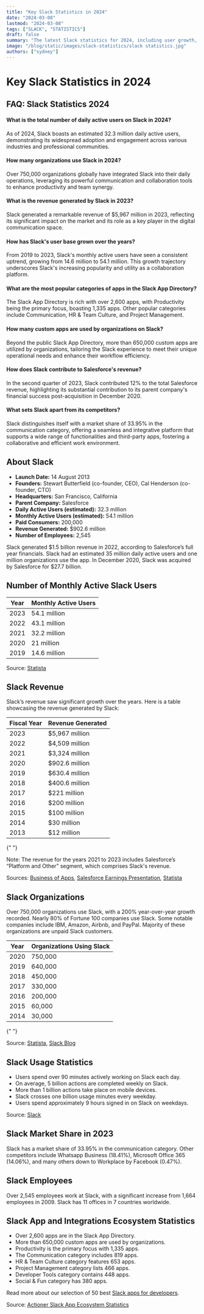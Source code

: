```yaml
---
title: "Key Slack Statistics in 2024"
date: "2024-03-08"
lastmod: "2024-03-08"
tags: ["SLACK", "STATISTICS"]
draft: false
summary: "The latest Slack statistics for 2024, including user growth, revenue insights, and the dynamic app ecosystem. Uncover how Slack's evolving platform continues to shape global communication and collaboration in the digital workplace. Dive into detailed FAQs, usage trends, and the impact of over 2,600 Slack apps on productivity and development. Read now for a deep dive into Slack's influence on modern business practices."
image: "/blog/static/images/slack-statistics/slack statistics.jpg"
authors: ["sydney"]
---
```


# Key Slack Statistics in 2024

## FAQ: Slack Statistics 2024

#### What is the total number of daily active users on Slack in 2024?

As of 2024, Slack boasts an estimated 32.3 million daily active users, demonstrating its widespread adoption and engagement across various industries and professional communities.

#### How many organizations use Slack in 2024?

Over 750,000 organizations globally have integrated Slack into their daily operations, leveraging its powerful communication and collaboration tools to enhance productivity and team synergy.

#### What is the revenue generated by Slack in 2023?

Slack generated a remarkable revenue of $5,967 million in 2023, reflecting its significant impact on the market and its role as a key player in the digital communication space.

#### How has Slack's user base grown over the years?

From 2019 to 2023, Slack's monthly active users have seen a consistent uptrend, growing from 14.6 million to 54.1 million. This growth trajectory underscores Slack's increasing popularity and utility as a collaboration platform.

#### What are the most popular categories of apps in the Slack App Directory?

The Slack App Directory is rich with over 2,600 apps, with Productivity being the primary focus, boasting 1,335 apps. Other popular categories include Communication, HR & Team Culture, and Project Management.

#### How many custom apps are used by organizations on Slack?

Beyond the public Slack App Directory, more than 650,000 custom apps are utilized by organizations, tailoring the Slack experience to meet their unique operational needs and enhance their workflow efficiency.

#### How does Slack contribute to Salesforce's revenue?

In the second quarter of 2023, Slack contributed 12% to the total Salesforce revenue, highlighting its substantial contribution to its parent company's financial success post-acquisition in December 2020.

#### What sets Slack apart from its competitors?

Slack distinguishes itself with a market share of 33.95% in the communication category, offering a seamless and integrative platform that supports a wide range of functionalities and third-party apps, fostering a collaborative and efficient work environment.

## About Slack

- **Launch Date:** 14 August 2013
- **Founders:** Stewart Butterfield (co-founder, CEO), Cal Henderson (co-founder, CTO)
- **Headquarters:** San Francisco, California
- **Parent Company:** Salesforce
- **Daily Active Users (estimated):** 32.3 million
- **Monthly Active Users (estimated):** 54.1 million
- **Paid Consumers:** 200,000
- **Revenue Generated:** \$902.6 million
- **Number of Employees:** 2,545

Slack generated \$1.5 billion revenue in 2022, according to Salesforce’s full year financials. Slack had an estimated 35 million daily active users and one million organizations use the app. In December 2020, Slack was acquired by Salesforce for \$27.7 billion.

## Number of Monthly Active Slack Users

| Year | Monthly Active Users |
| ---- | -------------------- |
| 2023 | 54.1 million         |
| 2022 | 43.1 million         |
| 2021 | 32.2 million         |
| 2020 | 21 million           |
| 2019 | 14.6 million         |

<ImageContainer
  alt="slack-monthly-active-users"
  src="/blog/static/images/slack-statistics/slack-monthly-active-users.png"
  classNameDiv="mx-10 lg:mx-20"
  classNameImage=""
  width={2000}
  height={1198}
/>

Source: [Statista](https://www.statista.com/)

## Slack Revenue

Slack’s revenue saw significant growth over the years. Here is a table showcasing the revenue generated by Slack:

| Fiscal Year | Revenue Generated |
| ----------- | ----------------- |
| 2023        | \$5,967 million   |
| 2022        | \$4,509 million   |
| 2021        | \$3,324 million   |
| 2020        | \$902.6 million   |
| 2019        | \$630.4 million   |
| 2018        | \$400.6 million   |
| 2017        | \$221 million     |
| 2016        | \$200 million     |
| 2015        | \$100 million     |
| 2014        | \$30 million      |
| 2013        | \$12 million      |

<ImageContainer
  alt="Slack-revenue-generated-by-fiscal-year"
  src="/blog/static/images/slack-statistics/Slack-revenue-generated-by-fiscal-year.png"
  classNameDiv="mx-10 lg:mx-20"
  classNameImage=""
  width={1992}
  height={1176}
/>{" "}

Note: The revenue for the years 2021 to 2023 includes Salesforce’s “Platform and Other” segment, which comprises Slack's revenue.

Sources: [Business of Apps](https://www.businessofapps.com/), [Salesforce Earnings Presentation](https://s23.q4cdn.com/574569502/files/doc_financials/2024/q2/CRM-Q2-FY24-Earnings-Presentation.pdf), [Statista](https://www.statista.com/)

## Slack Organizations

Over 750,000 organizations use Slack, with a 200% year-over-year growth recorded. Nearly 80% of Fortune 100 companies use Slack. Some notable companies include IBM, Amazon, Airbnb, and PayPal. Majority of these organizations are unpaid Slack customers.

| Year | Organizations Using Slack |
| ---- | ------------------------- |
| 2020 | 750,000                   |
| 2019 | 640,000                   |
| 2018 | 450,000                   |
| 2017 | 330,000                   |
| 2016 | 200,000                   |
| 2015 | 60,000                    |
| 2014 | 30,000                    |

<ImageContainer
  alt="Organizations using slack by year"
  src="/blog/static/images/slack-statistics/Organizations using slack by year.png"
  classNameDiv="mx-10 lg:mx-20"
  classNameImage=""
  width={1998}
  height={1192}
/>{" "}

Source: [Statista](https://www.statista.com/), [Slack Blog](https://slack.com/intl/en-in/blog/transformation/fortune-100-rely-slack-connect-build-digital-hq)

## Slack Usage Statistics

- Users spend over 90 minutes actively working on Slack each day.
- On average, 5 billion actions are completed weekly on Slack.
- More than 1 billion actions take place on mobile devices.
- Slack crosses one billion usage minutes every weekday.
- Users spend approximately 9 hours signed in on Slack on weekdays.

Source: [Slack](https://slack.com/intl/en-in/blog/productivity/powering-productivity-workplace)

## Slack Market Share in 2023

Slack has a market share of 33.95% in the communication category. Other competitors include Whatsapp Business (18.41%), Microsoft Office 365 (14.06%), and many others down to Workplace by Facebook (0.47%).

## Slack Employees

Over 2,545 employees work at Slack, with a significant increase from 1,664 employees in 2009. Slack has 11 offices in 7 countries worldwide.

## Slack App and Integrations Ecosystem Statistics

<ImageContainer
  alt="Slack-app-by-category"
  src="/blog/static/images/slack-statistics/Slack-app-by-category.png"
  classNameDiv="mx-10 lg:mx-20"
  classNameImage=""
  width={1338}
  height={740}
/>

- Over 2,600 apps are in the Slack App Directory.
- More than 650,000 custom apps are used by organizations.
- Productivity is the primary focus with 1,335 apps.
- The Communication category includes 819 apps.
- HR & Team Culture category features 653 apps.
- Project Management category lists 466 apps.
- Developer Tools category contains 448 apps.
- Social & Fun category has 380 apps.

Read more about our selection of 50 best [Slack apps for developers](https://axolo.co/blog/p/best-slack-apps-for-developers).

Source: [Actioner Slack App Ecosystem Statistics](https://actioner.com/guides/slack-app-ecosystem-statistics)

<UserReview />
